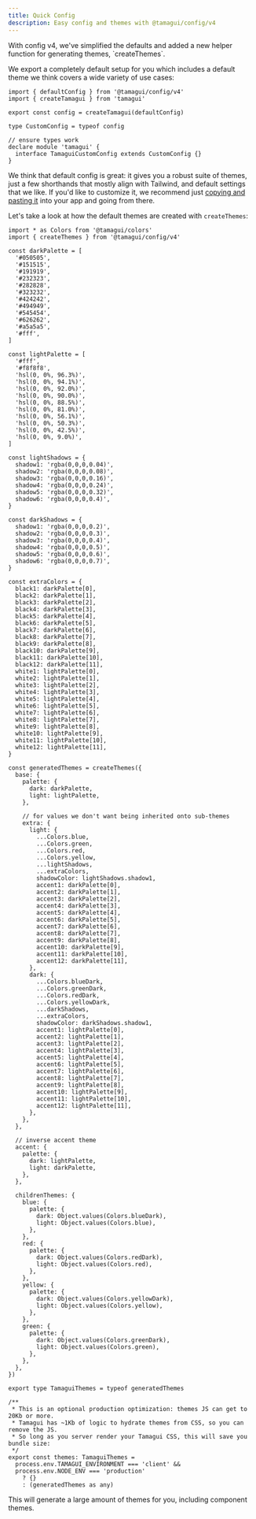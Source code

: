 ```yaml
---
title: Quick Config
description: Easy config and themes with @tamagui/config/v4
---
```


<IntroParagraph>
  With config v4, we've simplified the defaults and added a new helper function for generating themes, `createThemes`.
</IntroParagraph>

We export a completely default setup for you which includes a default theme we think covers a wide variety of use cases:

```tsx fileName="tamagui.config.ts"
import { defaultConfig } from '@tamagui/config/v4'
import { createTamagui } from 'tamagui'

export const config = createTamagui(defaultConfig)

type CustomConfig = typeof config

// ensure types work
declare module 'tamagui' {
  interface TamaguiCustomConfig extends CustomConfig {}
}
```

We think that default config is great: it gives you a robust suite of themes, just a few shorthands that mostly align with Tailwind, and default settings that we like. If you'd like to customize it, we recommend just [copying and pasting it](https://github.com/tamagui/tamagui/blob/5b0c075e92688ac85737fe97c98cd77322f034b0/code/core/config/src/v4.ts) into your app and going from there.

Let's take a look at how the default themes are created with `createThemes`:

```tsx fileName=themes.ts
import * as Colors from '@tamagui/colors'
import { createThemes } from '@tamagui/config/v4'

const darkPalette = [
  '#050505',
  '#151515',
  '#191919',
  '#232323',
  '#282828',
  '#323232',
  '#424242',
  '#494949',
  '#545454',
  '#626262',
  '#a5a5a5',
  '#fff',
]

const lightPalette = [
  '#fff',
  '#f8f8f8',
  'hsl(0, 0%, 96.3%)',
  'hsl(0, 0%, 94.1%)',
  'hsl(0, 0%, 92.0%)',
  'hsl(0, 0%, 90.0%)',
  'hsl(0, 0%, 88.5%)',
  'hsl(0, 0%, 81.0%)',
  'hsl(0, 0%, 56.1%)',
  'hsl(0, 0%, 50.3%)',
  'hsl(0, 0%, 42.5%)',
  'hsl(0, 0%, 9.0%)',
]

const lightShadows = {
  shadow1: 'rgba(0,0,0,0.04)',
  shadow2: 'rgba(0,0,0,0.08)',
  shadow3: 'rgba(0,0,0,0.16)',
  shadow4: 'rgba(0,0,0,0.24)',
  shadow5: 'rgba(0,0,0,0.32)',
  shadow6: 'rgba(0,0,0,0.4)',
}

const darkShadows = {
  shadow1: 'rgba(0,0,0,0.2)',
  shadow2: 'rgba(0,0,0,0.3)',
  shadow3: 'rgba(0,0,0,0.4)',
  shadow4: 'rgba(0,0,0,0.5)',
  shadow5: 'rgba(0,0,0,0.6)',
  shadow6: 'rgba(0,0,0,0.7)',
}

const extraColors = {
  black1: darkPalette[0],
  black2: darkPalette[1],
  black3: darkPalette[2],
  black4: darkPalette[3],
  black5: darkPalette[4],
  black6: darkPalette[5],
  black7: darkPalette[6],
  black8: darkPalette[7],
  black9: darkPalette[8],
  black10: darkPalette[9],
  black11: darkPalette[10],
  black12: darkPalette[11],
  white1: lightPalette[0],
  white2: lightPalette[1],
  white3: lightPalette[2],
  white4: lightPalette[3],
  white5: lightPalette[4],
  white6: lightPalette[5],
  white7: lightPalette[6],
  white8: lightPalette[7],
  white9: lightPalette[8],
  white10: lightPalette[9],
  white11: lightPalette[10],
  white12: lightPalette[11],
}

const generatedThemes = createThemes({
  base: {
    palette: {
      dark: darkPalette,
      light: lightPalette,
    },

    // for values we don't want being inherited onto sub-themes
    extra: {
      light: {
        ...Colors.blue,
        ...Colors.green,
        ...Colors.red,
        ...Colors.yellow,
        ...lightShadows,
        ...extraColors,
        shadowColor: lightShadows.shadow1,
        accent1: darkPalette[0],
        accent2: darkPalette[1],
        accent3: darkPalette[2],
        accent4: darkPalette[3],
        accent5: darkPalette[4],
        accent6: darkPalette[5],
        accent7: darkPalette[6],
        accent8: darkPalette[7],
        accent9: darkPalette[8],
        accent10: darkPalette[9],
        accent11: darkPalette[10],
        accent12: darkPalette[11],
      },
      dark: {
        ...Colors.blueDark,
        ...Colors.greenDark,
        ...Colors.redDark,
        ...Colors.yellowDark,
        ...darkShadows,
        ...extraColors,
        shadowColor: darkShadows.shadow1,
        accent1: lightPalette[0],
        accent2: lightPalette[1],
        accent3: lightPalette[2],
        accent4: lightPalette[3],
        accent5: lightPalette[4],
        accent6: lightPalette[5],
        accent7: lightPalette[6],
        accent8: lightPalette[7],
        accent9: lightPalette[8],
        accent10: lightPalette[9],
        accent11: lightPalette[10],
        accent12: lightPalette[11],
      },
    },
  },

  // inverse accent theme
  accent: {
    palette: {
      dark: lightPalette,
      light: darkPalette,
    },
  },

  childrenThemes: {
    blue: {
      palette: {
        dark: Object.values(Colors.blueDark),
        light: Object.values(Colors.blue),
      },
    },
    red: {
      palette: {
        dark: Object.values(Colors.redDark),
        light: Object.values(Colors.red),
      },
    },
    yellow: {
      palette: {
        dark: Object.values(Colors.yellowDark),
        light: Object.values(Colors.yellow),
      },
    },
    green: {
      palette: {
        dark: Object.values(Colors.greenDark),
        light: Object.values(Colors.green),
      },
    },
  },
})

export type TamaguiThemes = typeof generatedThemes

/**
 * This is an optional production optimization: themes JS can get to 20Kb or more.
 * Tamagui has ~1Kb of logic to hydrate themes from CSS, so you can remove the JS.
 * So long as you server render your Tamagui CSS, this will save you bundle size:
 */
export const themes: TamaguiThemes =
  process.env.TAMAGUI_ENVIRONMENT === 'client' &&
  process.env.NODE_ENV === 'production'
    ? {}
    : (generatedThemes as any)
```

This will generate a large amount of themes for you, including component themes.
